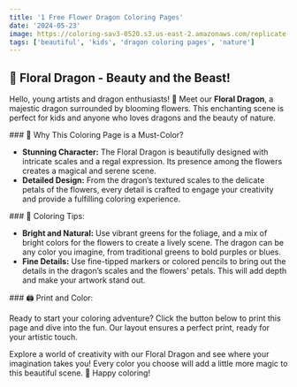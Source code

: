 ```yaml
---
title: '1 Free Flower Dragon Coloring Pages'
date: '2024-05-23'
image: https://coloring-sav3-0520.s3.us-east-2.amazonaws.com/replicate-prediction-2s3bny4md1rgm0cfmjfs5ds3bw.png
tags: ['beautiful', 'kids', 'dragon coloring pages', 'nature']
---
```


## 🐉 Floral Dragon - Beauty and the Beast!

Hello, young artists and dragon enthusiasts! 🎨 Meet our **Floral Dragon**, 
a majestic dragon surrounded by blooming flowers. This enchanting scene is perfect for kids 
and anyone who loves dragons and the beauty of nature.

<div style={{ marginTop: '20px' }}></div>
### 🌟 Why This Coloring Page is a Must-Color?

- **Stunning Character:** The Floral Dragon is beautifully designed with intricate scales and a regal expression. Its presence among the flowers creates a magical and serene scene.
- **Detailed Design:** From the dragon’s textured scales to the delicate petals of the flowers, every detail is crafted to engage your creativity and provide a fulfilling coloring experience.

<div style={{ marginTop: '20px' }}></div>
### 🎨 Coloring Tips:

- **Bright and Natural:** Use vibrant greens for the foliage, and a mix of bright colors for the flowers to create a lively scene. The dragon can be any color you imagine, from traditional greens to bold purples or blues.
- **Fine Details:** Use fine-tipped markers or colored pencils to bring out the details in the dragon’s scales and the flowers' petals. This will add depth and make your artwork stand out.

<div style={{ marginTop: '20px' }}></div>
### 🖨️ Print and Color:

Ready to start your coloring adventure? Click the button below to print this page and dive into the fun. Our layout ensures a perfect print, ready for your artistic touch.


Explore a world of creativity with our Floral Dragon and see where your imagination takes you! Every color you choose will add a little more magic to this beautiful scene. 🌈 Happy coloring!
